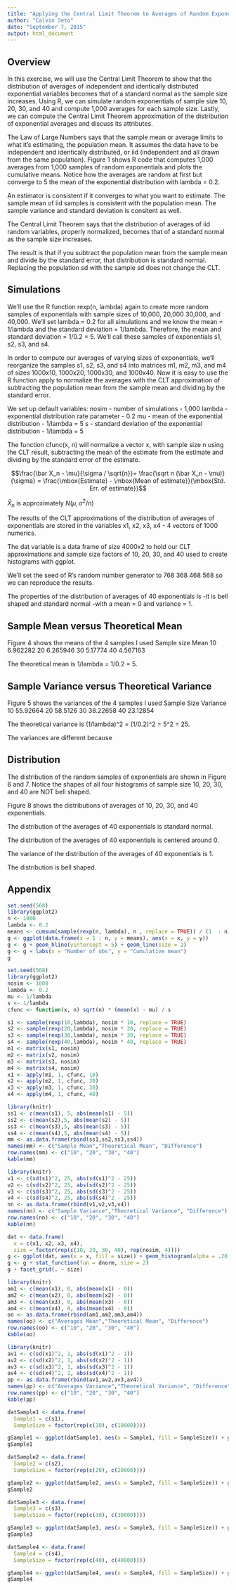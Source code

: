 ```yaml
---
title: "Applying the Central Limit Theorem to Averages of Random Exponentials"
author: "Calvin Seto"
date: "September 7, 2015"
output: html_document
---
```


## Overview
In this exercise, we will use the Central Limit Theorem to show that the distribution of averages of independent and identically distributed exponential variables becomes that of a standard normal as the sample size increases.  Using R, we can simulate random exponentials of sample size 10, 20, 30, and 40 and compute 1,000 averages for each sample size.  Lastly, we can compute the Central Limit Theorem approximation of the distribution of exponential averages and discuss its attributes.

The Law of Large Numbers says that the sample mean or average limits to what it's estimating, the population mean.
It assumes the data have to be independent and identically distributed, or iid (independent and all drawn from the same population).
Figure 1 shows R code that computes 1,000 averages from 1,000 samples of random exponentials and plots the cumulative means.  Notice how the averages are random at first but converge to 5 the mean of the exponential distribution with lambda = 0.2.

An estimator is consistent if it converges to what you want to estimate.  The sample mean of iid samples is consistent with the population mean.  The sample variance and standard deviation is consitent as well.

The Central Limit Theorem says that the distribution of averages of iid random variables, properly normalized, becomes that of a standard normal as the sample size increases.

The result is that if you subtract the population mean from the sample mean and divide by the standard error, that distribution is standard normal.  Replacing the population sd with the sample sd does not change the CLT.

## Simulations
We'll use the R function rexp(n, lambda) again to create more random samples of exponentials with sample sizes of 10,000, 20,000 30,000, and 40,000.  We'll set lambda = 0.2 for all simulations and we know the mean = 1/lambda and the standard deviation = 1/lambda.  Therefore, the mean and standard deviation = 1/0.2 = 5.  We'll call these samples of exponentials s1, s2, s3, and s4.

In order to compute our averages of varying sizes of exponentials, we'll reorganize the samples s1, s2, s3, and s4 into matrices m1, m2, m3, and m4 of sizes 1000x10, 1000x20, 1000x30, and 1000x40.  Now it is easy to use the R function apply to normalize the averages with the CLT approximation of subtracting the population mean from the sample mean and dividing by the standard error.

We set up default variables:
nosim - number of simulations - 1,000
lambda - exponential distribution rate parameter - 0.2
mu - mean of the exponential distribution - 1/lambda = 5
s - standard deviation of the exponential distribution - 1/lambda = 5

The function cfunc(x, n) will normalize a vector x, with sample size n using the CLT result, subtracting the mean of the estimate from the estimate and dividing by the standard error of the estimate.

$$\frac{\bar X_n - \mu}{\sigma / \sqrt{n}}=
\frac{\sqrt n (\bar X_n - \mu)}{\sigma}
= \frac{\mbox{Estimate} - \mbox{Mean of estimate}}{\mbox{Std. Err. of estimate}}$$

$\bar X_n$ is approximately
$N(\mu, \sigma^2 / n)$

The results of the CLT approximations of the distribution of averages of exponentials are stored in the variables x1, x2, x3, x4 - 4 vectors of 1000 numerics.

The dat variable is a data frame of size 4000x2 to hold our CLT approximations and sample size factors of 10, 20, 30, and 40 used to create histograms with ggplot.

We'll set the seed of R's random number generator to 768 368 468 568 so we can reproduce the results.

The properties of the distribution of averages of 40 exponentials is 
-it is bell shaped and standard normal
-with a mean = 0
and variance = 1.

## Sample Mean versus Theoretical Mean
Figure 4 shows the means of the 4 samples I used
Sample size  Mean
10 6.962282
20 6.265946
30 5.17774
40 4.567163

The theoretical mean is 1/lambda = 1/0.2 = 5.

## Sample Variance versus Theoretical Variance
Figure 5 shows the variances of the 4 samples I used
Sample Size  Variance
10 55.92664
20 58.5126
30 38.22658
40 23.12854

The theoretical variance is (1/lambda)^2 = (1/0.2)^2 = 5^2 = 25.

The variances are different because 

## Distribution
The distribution of the random samples of exponentials are shown in Figure 6 and 7.  Notice the shapes of all four histograms of sample size 10, 20, 30, and 40 are NOT bell shaped.

Figure 8 shows the distributions of averages of 10, 20, 30, and 40 exponentials.

The distribution of the averages of 40 exponentials is standard normal.

The distribution of the averages of 40 exponentials is centered around 0.

The variance of the distribution of the averages of 40 exponentials is 1.

The distribution is bell shaped.

## Appendix
```r
set.seed(568)
library(ggplot2)
n <- 1000
lambda <- 0.2
means <- cumsum(sample(rexp(n, lambda), n , replace = TRUE)) / (1  : n)
g <- ggplot(data.frame(x = 1 : n, y = means), aes(x = x, y = y)) 
g <- g + geom_hline(yintercept = 5) + geom_line(size = 2) 
g <- g + labs(x = "Number of obs", y = "Cumulative mean")
g
```

```r
set.seed(568)
library(ggplot2)
nosim <- 1000
lambda <- 0.2
mu <- 1/lambda
s <- 1/lambda
cfunc <- function(x, n) sqrt(n) * (mean(x) - mu) / s

s1 <- sample(rexp(10,lambda), nosim * 10, replace = TRUE)
s2 <- sample(rexp(20,lambda), nosim * 20, replace = TRUE)
s3 <- sample(rexp(30,lambda), nosim * 30, replace = TRUE)
s4 <- sample(rexp(40,lambda), nosim * 40, replace = TRUE)
m1 <- matrix(s1, nosim)
m2 <- matrix(s2, nosim)
m3 <- matrix(s3, nosim)
m4 <- matrix(s4, nosim)
x1 <- apply(m1, 1, cfunc, 10)
x2 <- apply(m2, 1, cfunc, 20)
x3 <- apply(m3, 1, cfunc, 30)
x4 <- apply(m4, 1, cfunc, 40)
```

```r
library(knitr)
ss1 <- c(mean(s1), 5, abs(mean(s1) - 5))
ss2 <- c(mean(s2),5, abs(mean(s2) - 5))
ss3 <- c(mean(s3),5, abs(mean(s3) - 5))
ss4 <- c(mean(s4),5, abs(mean(s4) - 5))
mm <- as.data.frame(rbind(ss1,ss2,ss3,ss4))
names(mm) <- c("Sample Mean","Theoretical Mean", "Difference")
row.names(mm) <- c("10", "20", "30", "40")
kable(mm)
```

```r
library(knitr)
v1 <- c(sd(s1)^2, 25, abs(sd(s1)^2 - 25))
v2 <- c(sd(s2)^2, 25, abs(sd(s2)^2 - 25))
v3 <- c(sd(s3)^2, 25, abs(sd(s3)^2 - 25))
v4 <- c(sd(s4)^2, 25, abs(sd(s4)^2 - 25))
nn <- as.data.frame(rbind(v1,v2,v3,v4))
names(nn) <- c("Sample Variance","Theoretical Variance", "Difference")
row.names(nn) <- c("10", "20", "30", "40")
kable(nn)
```

```r
dat <- data.frame(
  x = c(x1, x2, x3, x4),
  size = factor(rep(c(10, 20, 30, 40), rep(nosim, 4))))
g <- ggplot(dat, aes(x = x, fill = size)) + geom_histogram(alpha = .20, binwidth=.3, colour = "black", aes(y = ..density..)) 
g <- g + stat_function(fun = dnorm, size = 2)
g + facet_grid(. ~ size)
```

```r
library(knitr)
am1 <- c(mean(x1), 0, abs(mean(x1) - 0))
am2 <- c(mean(x2), 0, abs(mean(x2) - 0))
am3 <- c(mean(x3), 0, abs(mean(x3) - 0))
am4 <- c(mean(x4), 0, abs(mean(x4) - 0))
oo <- as.data.frame(rbind(am1,am2,am3,am4))
names(oo) <- c("Averages Mean","Theoretical Mean", "Difference")
row.names(oo) <- c("10", "20", "30", "40")
kable(oo)
```

```r
library(knitr)
av1 <- c(sd(x1)^2, 1, abs(sd(x1)^2 - 1))
av2 <- c(sd(x2)^2, 1, abs(sd(x2)^2 - 1))
av3 <- c(sd(x3)^2, 1, abs(sd(x3)^2 - 1))
av4 <- c(sd(x4)^2, 1, abs(sd(x4)^2 - 1))
pp <- as.data.frame(rbind(av1,av2,av3,av4))
names(pp) <- c("Averages Variance","Theoretical Variance", "Difference")
row.names(pp) <- c("10", "20", "30", "40")
kable(pp)
```

```r
datSample1 <- data.frame(
  Sample1 = c(s1),
  SampleSize = factor(rep(c(10), c(10000))))

gSample1 <- ggplot(datSample1, aes(x = Sample1, fill = SampleSize)) + geom_histogram(alpha = .20, binwidth=.3, colour = "black", aes(y = ..density..)) 
gSample1

datSample2 <- data.frame(
  Sample2 = c(s2),
  SampleSize = factor(rep(c(20), c(20000))))

gSample2 <- ggplot(datSample2, aes(x = Sample2, fill = SampleSize)) + geom_histogram(alpha = .20, binwidth=.3, colour = "black", aes(y = ..density..)) 
gSample2
```

```r
datSample3 <- data.frame(
  Sample3 = c(s3),
  SampleSize = factor(rep(c(30), c(30000))))

gSample3 <- ggplot(datSample3, aes(x = Sample3, fill = SampleSize)) + geom_histogram(alpha = .20, binwidth=.3, colour = "black", aes(y = ..density..)) 
gSample3

datSample4 <- data.frame(
  Sample4 = c(s4),
  SampleSize = factor(rep(c(40), c(40000))))

gSample4 <- ggplot(datSample4, aes(x = Sample4, fill = SampleSize)) + geom_histogram(alpha = .20, binwidth=.3, colour = "black", aes(y = ..density..)) 
gSample4
```

